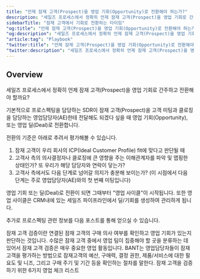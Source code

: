 ```yaml
---
title: "언제 잠재 고객(Prospect)을 영업 기회(Opportunity)로 전환해야 하는가?"
description: "세일즈 프로세스에서 정확히 언제 잠재 고객(Prospect)을 영업 기회로 간주하고 전환해야 하는지 알려드립니다."
sidebarTitle: "잠재 고객에서 기회로 전환하는 타이밍"
"og:title": "언제 잠재 고객(Prospect)을 영업 기회(Opportunity)로 전환해야 하는가? | Relate B2B Playbook"
"og:description": "세일즈 프로세스에서 정확히 언제 잠재 고객(Prospect)을 영업 기회로 간주하고 전환해야 하는지 알려드립니다."
"article:tag": "Playbook"
"twitter:title": "언제 잠재 고객(Prospect)을 영업 기회(Opportunity)로 전환해야 하는가? | Relate B2B Playbook"
"twitter:description": "세일즈 프로세스에서 정확히 언제 잠재 고객(Prospect)을 영업 기회로 간주하고 전환해야 하는지 알려드립니다."
---
```


## Overview

세일즈 프로세스에서 정확히 언제 잠재 고객(Prospect)을 영업 기회로 간주하고 전환해야 할까요?

기본적으로 프로스펙팅을 담당하는 SDR이 잠재 고객(Prospect)을 고객 미팅과 클로징을 담당하는 영업담당자(AE)한테 전달해도 되겠다 싶을 때 영업 기회(Opportunity), 또는 영업 딜(Deal)로 전환합니다. 

전환의 기준은 아래로 추려서 평가해볼 수 있습니다.

1. 잠재 고객이 우리 회사의 ICP(Ideal Customer Profile) fit에 맞다고 판단될 때
2. 고객사 측의 의사결정자나 클로징에 큰 영향을 주는 이해관계자를 파악 및 맵핑한 상태인가? 또 우리가 해당 담당자와 연락이 닿는가?
3. 고객사 측에서도 다음 단계로 넘어갈 의지가 충분해 보이는가? (이 시점에서 다음 단계는 주로 영업담당자(AE)와의 첫 번째 미팅입니다)

영업 기회 또는 딜(Deal)로 전환이 되면 그때부터 "영업 사이클"이 시작됩니다. 또한 영업 사이클은 CRM내에 있는 세일즈 파이프라인에서 딜/기회를 생성하여 관리하게 됩니다.

추가로 프로스펙팅 관련 정보를 다음 포스트를 통해 얻으실 수 있습니다.

<Card title="잠재 고객 검증(Qualify)하는 법" icon="link" href="https://www.relate.kr/blog/how-to-qualify-leads/">
  잠재 고객 검증이란 연결된 잠재 고객의 구매 의사 여부를 확인하고 영업 기회가 있는지 판단하는 것입니다. 수많은 잠재 고객 중에서 영업 팀이 집중해야 할 곳을 분류하는 데 있어서 잠재 고객 검증은 매우 중요한 영업 활동입니다.
</Card>

<CardGroup cols={2}>
  <Card title="BANT Qualification 프레임워크" icon="square-1" color="#ea5a0c" href="https://www.relate.kr/blog/bant">
    BANT는 영업담당자들이 잠재고객을 평가하는 방법으로 잠재고객의 예산, 구매력, 결정 권한, 제품/서비스에 대한 필요도 및 니즈, 그리고 구매 주기 및 기간 등을 확인하는 절차를 말한다.
  </Card>
  <Card title="MEDDIC Qualification 프레임워크" icon="square-2" color="#0285c7" href="https://www.relate.kr/blog/what-is-meddic">
    잠재 고객을 검증하기 위한 6가지 영업 체크 리스트
  </Card>
</CardGroup>
